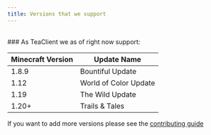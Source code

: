 ```yaml
---
title: Versions that we support
---
```


<br />
### As TeaClient we as of right now support:

| Minecraft Version | Update Name           |
| ----------------- | --------------------- |
| 1.8.9             | Bountiful Update      |
| 1.12              | World of Color Update |
| 1.19              | The Wild Update       |
| 1.20+             | Trails & Tales        |

If you want to add more versions please see the [contributing guide](../contribute.mdx)
